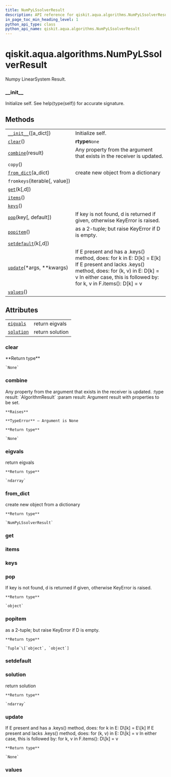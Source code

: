 ```yaml
---
title: NumPyLSsolverResult
description: API reference for qiskit.aqua.algorithms.NumPyLSsolverResult
in_page_toc_min_heading_level: 1
python_api_type: class
python_api_name: qiskit.aqua.algorithms.NumPyLSsolverResult
---
```


<span id="qiskit-aqua-algorithms-numpylssolverresult" />

# qiskit.aqua.algorithms.NumPyLSsolverResult

<Class id="qiskit.aqua.algorithms.NumPyLSsolverResult" isDedicatedPage={true} github="https://github.com/qiskit-community/qiskit-aqua/tree/stable/0.8/qiskit/aqua/algorithms/linear_solvers/numpy_ls_solver.py" signature="NumPyLSsolverResult(a_dict=None)">
  Numpy LinearSystem Result.

  ### \_\_init\_\_

  <Function id="qiskit.aqua.algorithms.NumPyLSsolverResult.__init__" name="__init__" signature="__init__(a_dict=None)">
    Initialize self. See help(type(self)) for accurate signature.
  </Function>

  ## Methods

  |                                                                                                                                        |                                                                                                                                                                                                                      |
  | -------------------------------------------------------------------------------------------------------------------------------------- | -------------------------------------------------------------------------------------------------------------------------------------------------------------------------------------------------------------------- |
  | [`__init__`](#qiskit.aqua.algorithms.NumPyLSsolverResult.__init__ "qiskit.aqua.algorithms.NumPyLSsolverResult.__init__")(\[a\_dict])   | Initialize self.                                                                                                                                                                                                     |
  | [`clear`](#qiskit.aqua.algorithms.NumPyLSsolverResult.clear "qiskit.aqua.algorithms.NumPyLSsolverResult.clear")()                      | **rtype**`None`                                                                                                                                                                                                      |
  | [`combine`](#qiskit.aqua.algorithms.NumPyLSsolverResult.combine "qiskit.aqua.algorithms.NumPyLSsolverResult.combine")(result)          | Any property from the argument that exists in the receiver is updated.                                                                                                                                               |
  | `copy`()                                                                                                                               |                                                                                                                                                                                                                      |
  | [`from_dict`](#qiskit.aqua.algorithms.NumPyLSsolverResult.from_dict "qiskit.aqua.algorithms.NumPyLSsolverResult.from_dict")(a\_dict)   | create new object from a dictionary                                                                                                                                                                                  |
  | `fromkeys`(iterable\[, value])                                                                                                         |                                                                                                                                                                                                                      |
  | [`get`](#qiskit.aqua.algorithms.NumPyLSsolverResult.get "qiskit.aqua.algorithms.NumPyLSsolverResult.get")(k\[,d])                      |                                                                                                                                                                                                                      |
  | [`items`](#qiskit.aqua.algorithms.NumPyLSsolverResult.items "qiskit.aqua.algorithms.NumPyLSsolverResult.items")()                      |                                                                                                                                                                                                                      |
  | [`keys`](#qiskit.aqua.algorithms.NumPyLSsolverResult.keys "qiskit.aqua.algorithms.NumPyLSsolverResult.keys")()                         |                                                                                                                                                                                                                      |
  | [`pop`](#qiskit.aqua.algorithms.NumPyLSsolverResult.pop "qiskit.aqua.algorithms.NumPyLSsolverResult.pop")(key\[, default])             | If key is not found, d is returned if given, otherwise KeyError is raised.                                                                                                                                           |
  | [`popitem`](#qiskit.aqua.algorithms.NumPyLSsolverResult.popitem "qiskit.aqua.algorithms.NumPyLSsolverResult.popitem")()                | as a 2-tuple; but raise KeyError if D is empty.                                                                                                                                                                      |
  | [`setdefault`](#qiskit.aqua.algorithms.NumPyLSsolverResult.setdefault "qiskit.aqua.algorithms.NumPyLSsolverResult.setdefault")(k\[,d]) |                                                                                                                                                                                                                      |
  | [`update`](#qiskit.aqua.algorithms.NumPyLSsolverResult.update "qiskit.aqua.algorithms.NumPyLSsolverResult.update")(\*args, \*\*kwargs) | If E present and has a .keys() method, does: for k in E: D\[k] = E\[k] If E present and lacks .keys() method, does: for (k, v) in E: D\[k] = v In either case, this is followed by: for k, v in F.items(): D\[k] = v |
  | [`values`](#qiskit.aqua.algorithms.NumPyLSsolverResult.values "qiskit.aqua.algorithms.NumPyLSsolverResult.values")()                   |                                                                                                                                                                                                                      |

  ## Attributes

  |                                                                                                                          |                 |
  | ------------------------------------------------------------------------------------------------------------------------ | --------------- |
  | [`eigvals`](#qiskit.aqua.algorithms.NumPyLSsolverResult.eigvals "qiskit.aqua.algorithms.NumPyLSsolverResult.eigvals")    | return eigvals  |
  | [`solution`](#qiskit.aqua.algorithms.NumPyLSsolverResult.solution "qiskit.aqua.algorithms.NumPyLSsolverResult.solution") | return solution |

  ### clear

  <Function id="qiskit.aqua.algorithms.NumPyLSsolverResult.clear" name="clear" signature="clear()">
    **Return type**

    `None`
  </Function>

  ### combine

  <Function id="qiskit.aqua.algorithms.NumPyLSsolverResult.combine" name="combine" signature="combine(result)">
    Any property from the argument that exists in the receiver is updated. :type result: `AlgorithmResult` :param result: Argument result with properties to be set.

    **Raises**

    **TypeError** – Argument is None

    **Return type**

    `None`
  </Function>

  ### eigvals

  <Function id="qiskit.aqua.algorithms.NumPyLSsolverResult.eigvals" name="eigvals" signature="property eigvals">
    return eigvals

    **Return type**

    `ndarray`
  </Function>

  ### from\_dict

  <Function id="qiskit.aqua.algorithms.NumPyLSsolverResult.from_dict" name="from_dict" signature="static from_dict(a_dict)">
    create new object from a dictionary

    **Return type**

    `NumPyLSsolverResult`
  </Function>

  ### get

  <Function id="qiskit.aqua.algorithms.NumPyLSsolverResult.get" name="get" signature="get(k[, d]) → D[k] if k in D, else d. d defaults to None." />

  ### items

  <Function id="qiskit.aqua.algorithms.NumPyLSsolverResult.items" name="items" signature="items() → a set-like object providing a view on D’s items" />

  ### keys

  <Function id="qiskit.aqua.algorithms.NumPyLSsolverResult.keys" name="keys" signature="keys() → a set-like object providing a view on D’s keys" />

  ### pop

  <Function id="qiskit.aqua.algorithms.NumPyLSsolverResult.pop" name="pop" signature="pop(key, default=None)">
    If key is not found, d is returned if given, otherwise KeyError is raised.

    **Return type**

    `object`
  </Function>

  ### popitem

  <Function id="qiskit.aqua.algorithms.NumPyLSsolverResult.popitem" name="popitem" signature="popitem()">
    as a 2-tuple; but raise KeyError if D is empty.

    **Return type**

    `Tuple`\[`object`, `object`]
  </Function>

  ### setdefault

  <Function id="qiskit.aqua.algorithms.NumPyLSsolverResult.setdefault" name="setdefault" signature="setdefault(k[, d]) → D.get(k,d), also set D[k]=d if k not in D" />

  ### solution

  <Function id="qiskit.aqua.algorithms.NumPyLSsolverResult.solution" name="solution" signature="property solution">
    return solution

    **Return type**

    `ndarray`
  </Function>

  ### update

  <Function id="qiskit.aqua.algorithms.NumPyLSsolverResult.update" name="update" signature="update(*args, **kwargs)">
    If E present and has a .keys() method, does: for k in E: D\[k] = E\[k] If E present and lacks .keys() method, does: for (k, v) in E: D\[k] = v In either case, this is followed by: for k, v in F.items(): D\[k] = v

    **Return type**

    `None`
  </Function>

  ### values

  <Function id="qiskit.aqua.algorithms.NumPyLSsolverResult.values" name="values" signature="values() → an object providing a view on D’s values" />
</Class>

